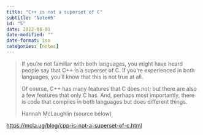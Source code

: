 ```yaml
---
title: "C++ is not a superset of C"
subtitle: "Note#5"
id: "5"
date: 2022-08-01
date-modified: ""
date-format: iso
categories: [notes]
---
```

> If you're not familiar with both languages, you might have heard people say that C++ is a superset of C. 
> If you're experienced in both languages, you'll know that this is not true at all.
> 
> Of course, C++ has many features that C does not; but there are also a few features that only C has. 
> And, perhaps most importantly, there is code that compiles in both languages but does different things.
>
> Hannah McLaughlin (source below)
  
<https://mcla.ug/blog/cpp-is-not-a-superset-of-c.html>
